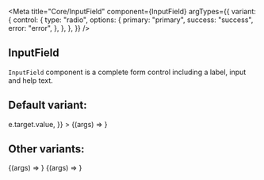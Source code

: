 

<Meta
  title="Core/InputField"
  component={InputField}
  argTypes={{
    variant: {
      control: {
        type: "radio",
        options: {
          primary: "primary",
          success: "success",
          error: "error",
        },
      },
    },
  }}
/>

## InputField

`InputField` component is a complete form control including a label, input and help text.

## Default variant:

<Canvas>
  <Story
    name="Primary"
    args={{
      variant: "primary",
      label: "Normal text field",
      onChange: (e) => e.target.value,
    }}
  >
    {(args) => <InputField {...args} />}
  </Story>
</Canvas>

## Other variants:

<Canvas>
  <Story name="Success" args={{ variant: "success", label: "Success" }}>
    {(args) => <InputField {...args} />}
  </Story>
  <Story name="Error" args={{ variant: "error", label: "Error" }}>
    {(args) => <InputField {...args} />}
  </Story>
</Canvas>

<ArgsTable of={InputField} />
